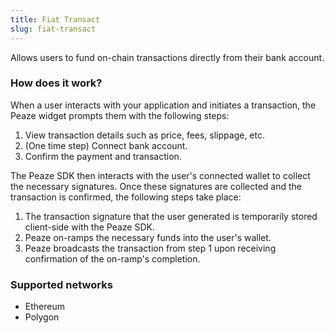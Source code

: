 ```yaml
---
title: Fiat Transact
slug: fiat-transact
---
```


Allows users to fund on-chain transactions directly from their bank account. 

### How does it work?

When a user interacts with your application and initiates a transaction, the Peaze widget prompts them with the following steps:
1. View transaction details such as price, fees, slippage, etc.
2. (One time step) Connect bank account.
3. Confirm the payment and transaction.

The Peaze SDK then interacts with the user's connected wallet to collect the necessary signatures. 
Once these signatures are collected and the transaction is confirmed, the following steps take place:

1. The transaction signature that the user generated is temporarily stored client-side with the Peaze SDK. 
2. Peaze on-ramps the necessary funds into the user's wallet. 
3. Peaze broadcasts the transaction from step 1 upon receiving confirmation of the on-ramp's completion.

### Supported networks

- Ethereum
- Polygon